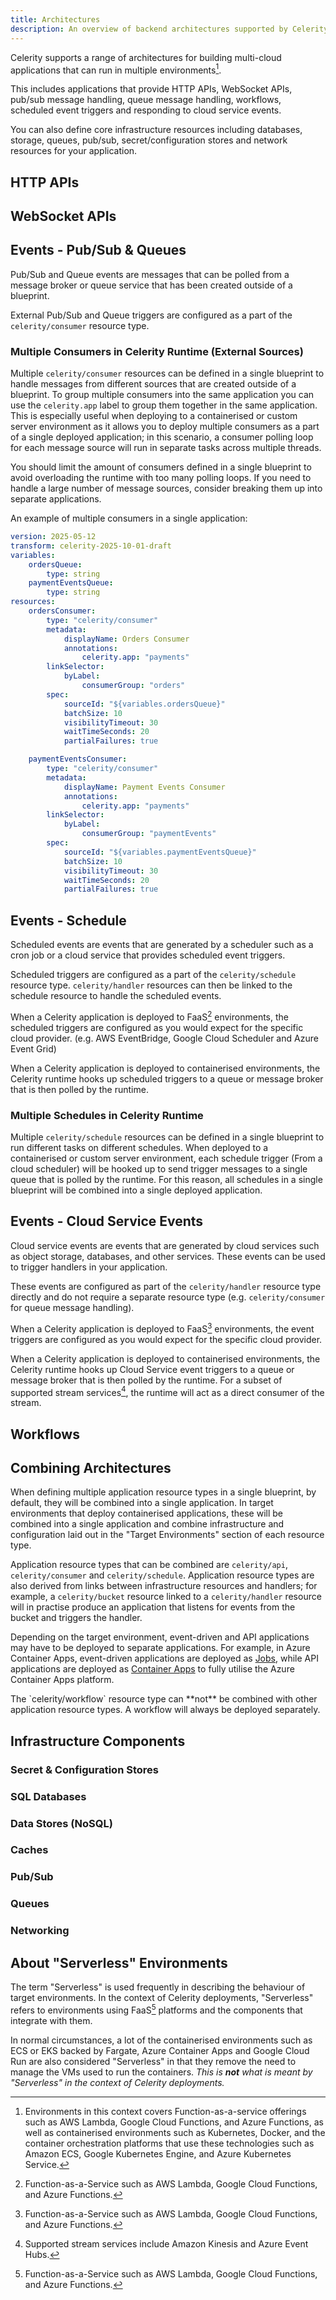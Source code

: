 ```yaml
---
title: Architectures
description: An overview of backend architectures supported by Celerity
---
```


Celerity supports a range of architectures for building multi-cloud applications that can run in multiple environments[^1].

This includes applications that provide HTTP APIs, WebSocket APIs, pub/sub message handling, queue message handling, workflows, scheduled event triggers and responding to cloud service events.

You can also define core infrastructure resources including databases, storage, queues, pub/sub, secret/configuration stores and network resources for your application.

## HTTP APIs

## WebSocket APIs

## Events - Pub/Sub & Queues

Pub/Sub and Queue events are messages that can be polled from a message broker or queue service that has been created outside of a blueprint.

External Pub/Sub and Queue triggers are configured as a part of the `celerity/consumer` resource type.

### Multiple Consumers in Celerity Runtime (External Sources)

Multiple `celerity/consumer` resources can be defined in a single blueprint to handle messages from different sources that are created outside of a blueprint. To group multiple consumers into the same application you can use the `celerity.app` label to group them together in the same application. This is especially useful when deploying to a containerised or custom server environment as it allows you to deploy multiple consumers as a part of a single deployed application; in this scenario, a consumer polling loop for each message source will run in separate tasks across multiple threads.

<Callout title="Warning" type="warning">
You should limit the amount of consumers defined in a single blueprint to avoid overloading the runtime with too many polling loops. If you need to handle a large number of message sources, consider breaking them up into separate applications.
</Callout>

An example of multiple consumers in a single application:

```yaml
version: 2025-05-12
transform: celerity-2025-10-01-draft
variables:
    ordersQueue:
        type: string
    paymentEventsQueue:
        type: string
resources:
    ordersConsumer:
        type: "celerity/consumer"
        metadata:
            displayName: Orders Consumer
            annotations:
                celerity.app: "payments"
        linkSelector:
            byLabel:
                consumerGroup: "orders"
        spec:
            sourceId: "${variables.ordersQueue}"
            batchSize: 10
            visibilityTimeout: 30
            waitTimeSeconds: 20
            partialFailures: true

    paymentEventsConsumer:
        type: "celerity/consumer"
        metadata:
            displayName: Payment Events Consumer
            annotations:
                celerity.app: "payments"
        linkSelector:
            byLabel:
                consumerGroup: "paymentEvents"
        spec:
            sourceId: "${variables.paymentEventsQueue}"
            batchSize: 10
            visibilityTimeout: 30
            waitTimeSeconds: 20
            partialFailures: true
```

## Events - Schedule

Scheduled events are events that are generated by a scheduler such as a cron job or a cloud service that provides scheduled event triggers.

Scheduled triggers are configured as a part of the `celerity/schedule` resource type.
`celerity/handler` resources can then be linked to the schedule resource to handle the scheduled events.

When a Celerity application is deployed to FaaS[^2] environments, the scheduled triggers are configured as you would expect for the specific cloud provider. (e.g. AWS EventBridge, Google Cloud Scheduler and Azure Event Grid)

When a Celerity application is deployed to containerised environments, the Celerity runtime hooks up scheduled triggers to a queue or message broker that is then polled by the runtime.

### Multiple Schedules in Celerity Runtime

Multiple `celerity/schedule` resources can be defined in a single blueprint to run different tasks on different schedules. When deployed to a containerised or custom server environment, each schedule trigger (From a cloud scheduler) will be hooked up to send trigger messages to a single queue that is polled by the runtime.
For this reason, all schedules in a single blueprint will be combined into a single deployed application.


## Events - Cloud Service Events

Cloud service events are events that are generated by cloud services such as object storage, databases, and other services. These events can be used to trigger handlers in your application.

These events are configured as part of the `celerity/handler` resource type directly and do not require a separate resource type (e.g. `celerity/consumer` for queue message handling).

When a Celerity application is deployed to FaaS[^2] environments, the event triggers are configured as you would expect for the specific cloud provider.

When a Celerity application is deployed to containerised environments, the Celerity runtime hooks up Cloud Service event triggers to a queue or message broker that is then polled by the runtime. For a subset of supported stream services[^3], the runtime will act as a direct consumer of the stream.

## Workflows

## Combining Architectures

When defining multiple application resource types in a single blueprint, by default, they will be combined into a single application. In target environments that deploy containerised applications, these will be combined into a single application and combine infrastructure and configuration laid out in the "Target Environments" section of each resource type.

Application resource types that can be combined are `celerity/api`, `celerity/consumer` and `celerity/schedule`. Application resource types are also derived from links between infrastructure resources and handlers; for example, a `celerity/bucket` resource linked to a `celerity/handler` resource will in practise produce an application that listens for events from the bucket and triggers the handler.

Depending on the target environment, event-driven and API applications may have to be deployed to
separate applications.
For example, in Azure Container Apps, event-driven applications are deployed as [Jobs](https://learn.microsoft.com/en-us/azure/container-apps/jobs?tabs=azure-cli), while API applications are deployed as [Container Apps](https://learn.microsoft.com/en-us/azure/container-apps/overview) to fully utilise the Azure Container Apps platform.

<Callout title="About Workflow resource types" type="warning">
The `celerity/workflow` resource type can **not** be combined with other application resource types.
A workflow will always be deployed separately.
</Callout>

## Infrastructure Components

### Secret & Configuration Stores

### SQL Databases

### Data Stores (NoSQL)

### Caches

### Pub/Sub

### Queues

### Networking

## About "Serverless" Environments

The term "Serverless" is used frequently in describing the behaviour of target environments.
In the context of Celerity deployments, "Serverless" refers to environments using FaaS[^2] platforms and the components that integrate with them.

In normal circumstances, a lot of the containerised environments such as ECS or EKS backed by Fargate, Azure Container Apps and Google Cloud Run are also considered "Serverless" in that they remove the need to manage the VMs used to run the containers. _This is **not** what is meant by "Serverless" in the context of Celerity deployments._

[^1]: Environments in this context covers Function-as-a-service offerings such as AWS Lambda, Google Cloud Functions, and Azure Functions, as well as containerised environments such as Kubernetes, Docker, and the container orchestration platforms that use these technologies such as Amazon ECS, Google Kubernetes Engine, and Azure Kubernetes Service.
[^2]: Function-as-a-Service such as AWS Lambda, Google Cloud Functions, and Azure Functions.
[^3]: Supported stream services include Amazon Kinesis and Azure Event Hubs.
